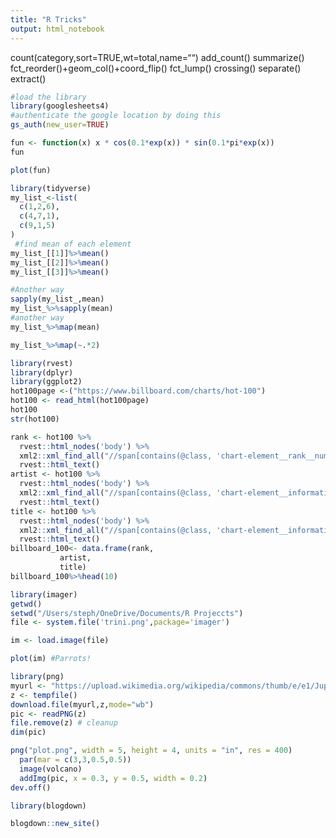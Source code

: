 ---
title: "R Tricks"
output: html_notebook
---

count(category,sort=TRUE,wt=total,name="")
add_count()
summarize()
fct_reorder()+geom_col()+coord_flip()
fct_lump()
crossing()
separate()
extract()

```{r}
#load the library
library(googlesheets4)
#authenticate the google location by doing this
gs_auth(new_user=TRUE)

```
```{r}
fun <- function(x) x * cos(0.1*exp(x)) * sin(0.1*pi*exp(x))
fun

plot(fun)
```

```{r}

library(tidyverse)
my_list_<-list(
  c(1,2,6),
  c(4,7,1),
  c(9,1,5)
)
 #find mean of each element
my_list_[[1]]%>%mean()
my_list_[[2]]%>%mean()
my_list_[[3]]%>%mean()

#Another way
sapply(my_list_,mean)
my_list_%>%sapply(mean)
#another way
my_list_%>%map(mean)

my_list_%>%map(~.*2)
```
```{r}
library(rvest)
library(dplyr)
library(ggplot2)
hot100page <-("https://www.billboard.com/charts/hot-100")
hot100 <- read_html(hot100page)
hot100
str(hot100)

rank <- hot100 %>% 
  rvest::html_nodes('body') %>% 
  xml2::xml_find_all("//span[contains(@class, 'chart-element__rank__number')]") %>% 
  rvest::html_text()
artist <- hot100 %>% 
  rvest::html_nodes('body') %>% 
  xml2::xml_find_all("//span[contains(@class, 'chart-element__information__artist')]") %>% 
  rvest::html_text()
title <- hot100 %>% 
  rvest::html_nodes('body') %>% 
  xml2::xml_find_all("//span[contains(@class, 'chart-element__information__song')]") %>% 
  rvest::html_text()
billboard_100<- data.frame(rank,
           artist,
           title)
billboard_100%>%head(10)

```
```{r}
library(imager)
getwd()
setwd("/Users/steph/OneDrive/Documents/R Projeccts")
file <- system.file('trini.png',package='imager')

im <- load.image(file)

plot(im) #Parrots!
```


```{r}
library(png)
myurl <- "https://upload.wikimedia.org/wikipedia/commons/thumb/e/e1/Jupiter_%28transparent%29.png/242px-Jupiter_%28transparent%29.png"
z <- tempfile()
download.file(myurl,z,mode="wb")
pic <- readPNG(z)
file.remove(z) # cleanup
dim(pic)

png("plot.png", width = 5, height = 4, units = "in", res = 400)
  par(mar = c(3,3,0.5,0.5))
  image(volcano)
  addImg(pic, x = 0.3, y = 0.5, width = 0.2)
dev.off()
```


```{r}
library(blogdown)
```


```{r}
blogdown::new_site()
```

